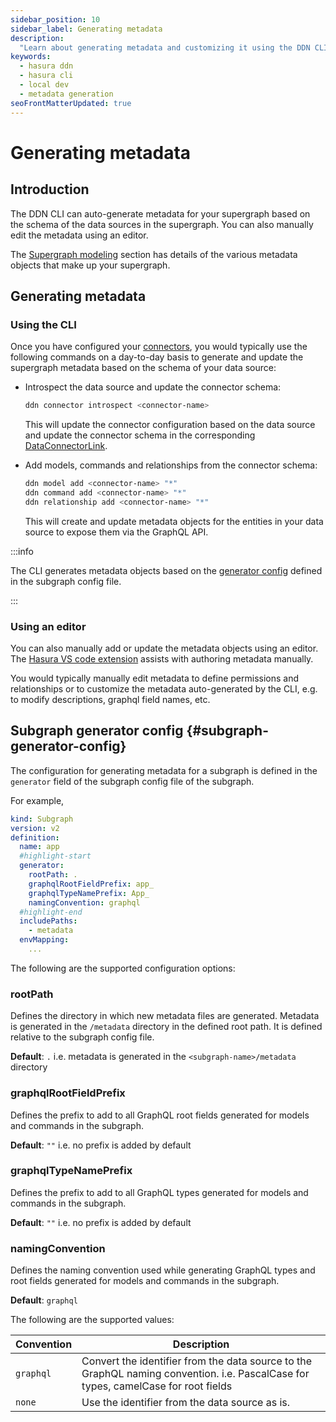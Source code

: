```yaml
---
sidebar_position: 10
sidebar_label: Generating metadata
description:
  "Learn about generating metadata and customizing it using the DDN CLI"
keywords:
  - hasura ddn
  - hasura cli
  - local dev
  - metadata generation
seoFrontMatterUpdated: true
---
```


# Generating metadata

## Introduction

The DDN CLI can auto-generate metadata for your supergraph based on the schema of the data sources in the
supergraph. You can also manually edit the metadata using an editor.

The [Supergraph modeling](/supergraph-modeling/overview.mdx) section has details of the various metadata objects that
make up your supergraph.

## Generating metadata

### Using the CLI

Once you have configured your [connectors](/connectors/overview.mdx), you would typically use the following commands on a
day-to-day basis to generate and update the supergraph metadata based on the schema of your data source:

- Introspect the data source and update the connector schema:
  ```bash
  ddn connector introspect <connector-name>
  ```
  This will update the connector configuration based on the data source and update the connector schema in the
  corresponding [DataConnectorLink](/supergraph-modeling/data-connector-links.mdx).

- Add models, commands and relationships from the connector schema:
  ```bash
  ddn model add <connector-name> "*"
  ddn command add <connector-name> "*"
  ddn relationship add <connector-name> "*"
  ```

  This will create and update metadata objects for the entities in your data source to expose them via the GraphQL API.

:::info

The CLI generates metadata objects based on the [generator config](#subgraph-generator-config) defined in the
subgraph config file.

:::

### Using an editor

You can also manually add or update the metadata objects using an editor. The [Hasura VS code extension](https://marketplace.visualstudio.com/items?itemName=HasuraHQ.hasura)
assists with authoring metadata manually.

You would typically manually edit metadata to define permissions and relationships or to customize the
metadata auto-generated by the CLI, e.g. to modify descriptions, graphql field names, etc.

## Subgraph generator config {#subgraph-generator-config}

The configuration for generating metadata for a subgraph is defined in the `generator` field of the subgraph config file
of the subgraph.

For example,

```yaml title="app/subgraph.yaml"
kind: Subgraph
version: v2
definition:
  name: app
  #highlight-start
  generator:
    rootPath: .
    graphqlRootFieldPrefix: app_
    graphqlTypeNamePrefix: App_
    namingConvention: graphql
  #highlight-end
  includePaths:
    - metadata
  envMapping:
    ...
```

The following are the supported configuration options:

### rootPath

Defines the directory in which new metadata files are generated. Metadata is generated in the `/metadata` directory in
the defined root path. It is defined relative to the subgraph config file.

**Default**: `.` i.e. metadata is generated in the `<subgraph-name>/metadata` directory

### graphqlRootFieldPrefix

Defines the prefix to add to all GraphQL root fields generated for models and commands in the subgraph.

**Default**: `""` i.e. no prefix is added by default

### graphqlTypeNamePrefix

Defines the prefix to add to all GraphQL types generated for models and commands in the subgraph.

**Default**: `""` i.e. no prefix is added by default

### namingConvention

Defines the naming convention used while generating GraphQL types and root fields generated for models and commands in
the subgraph.

**Default**: `graphql`

The following are the supported values:

| Convention | Description                                                                                                                        |
|------------|------------------------------------------------------------------------------------------------------------------------------------|
| `graphql`  | Convert the identifier from the data source to the GraphQL naming convention. i.e. PascalCase for types, camelCase for root fields |
| `none`     | Use the identifier from the data source as is.                                                                                     |
